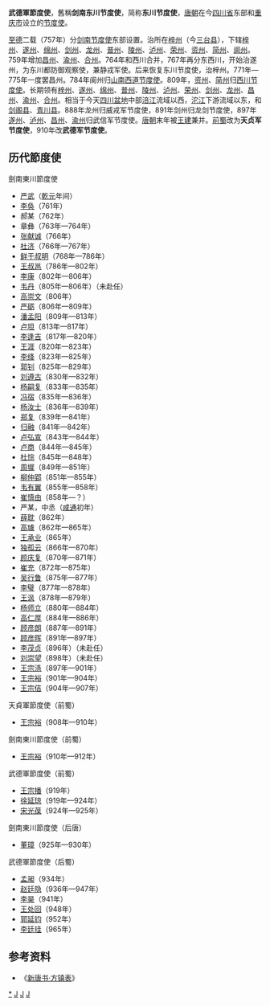 '''武德軍節度使'''，舊稱'''剑南东川节度使'''，简称'''东川节度使'''，[[唐朝|唐朝]]在今[[四川省|四川省]]东部和[[重庆市|重庆市]]设立的[[节度使|节度使]]。

[[至德_(唐朝)|至德]]二载（757年）分[[剑南节度使|剑南节度使]]东部设置。治所在[[梓州|梓州]]（今[[三台县|三台县]]），下辖[[梓州|梓州]]、[[遂州|遂州]]、[[绵州|绵州]]、[[剑州|剑州]]、[[龙州|龙州]]、[[普州|普州]]、[[陵州|陵州]]、[[泸州|泸州]]、[[荣州|荣州]]、[[资州|资州]]、[[简州|简州]]、[[阆州|阆州]]。759年增加[[昌州|昌州]]、[[渝州|渝州]]、[[合州|合州]]。764年和西川合并，767年再分东西川，开始治遂州，为东川都防御观察使，兼静戎军使。后来恢复东川节度使，治梓州。771年—775年一度罢昌州。784年阆州归[[山南西道节度使|山南西道节度使]]。809年，[[资州|资州]]、[[简州|简州]]归[[西川节度使|西川节度使]]。长期领有[[梓州|梓州]]、[[遂州|遂州]]、[[绵州|绵州]]、[[普州|普州]]、[[陵州|陵州]]、[[泸州|泸州]]、[[荣州|荣州]]、[[剑州|剑州]]、[[龙州|龙州]]、[[昌州|昌州]]、[[渝州|渝州]]、[[合州|合州]]。相当于今天[[四川盆地|四川盆地]]中部[[涪江|涪江]]流域以西，[[沱江|沱江]]下游流域以东，和[[剑阁县|剑阁县]]、[[青川县|青川县]]。888年龙州归威戎军节度使，891年剑州归龙剑节度使，897年[[遂州|遂州]]、[[泸州|泸州]]、[[昌州|昌州]]、[[渝州|渝州]]归武信军节度使。[[唐朝|唐朝]]末年被[[王建_(前蜀)|王建]]兼并。[[前蜀|前蜀]]改为'''天贞军节度使'''，910年改'''武德军节度使'''。

==历代節度使==
;劍南東川節度使
* [[严武_(唐朝)|严武]]（[[乾元_(唐朝)|乾元]]年间）
* [[李奂|李奂]]（761年）
* 郝某（762年）
* 章彝（763年—764年）
* [[张献诚|张献诚]]（766年）
* [[杜济|杜济]]（766年—767年）
* [[鲜于叔明|鲜于叔明]]（768年—786年）
* [[王叔邕|王叔邕]]（786年—802年）
* [[李康|李康]]（802年—806年）
* [[韦丹|韦丹]]（805年—806年）（未赴任）
* [[高崇文|高崇文]]（806年）
* [[严砺|严砺]]（806年—809年）
* [[潘孟阳|潘孟阳]]（809年—813年）
* [[卢坦|卢坦]]（813年—817年）
* [[李逢吉|李逢吉]]（817年—820年）
* [[王涯|王涯]]（820年—823年）
* [[李绛|李绛]]（823年—825年）
* [[郭钊|郭钊]]（825年—829年）
* [[刘遵古|刘遵古]]（830年—832年）
* [[杨嗣复|杨嗣复]]（833年—835年）
* [[冯宿|冯宿]]（835年—836年）
* [[杨汝士|杨汝士]]（836年—839年）
* [[郑复|郑复]]（839年—841年）
* [[归融|归融]]（841年—842年）
* [[卢弘宣|卢弘宣]]（843年—844年）
* [[卢商|卢商]]（844年—845年）
* [[杜悰|杜悰]]（845年—848年）
* [[周墀|周墀]]（849年—851年）
* [[柳仲郢|柳仲郢]]（851年—855年）
* [[韦有翼|韦有翼]]（855年—858年）
* [[崔慎由|崔慎由]]（858年—？）
* 严某，中丞（[[咸通|咸通]]初年）
* [[薛耽|薛耽]]（862年）
* [[高璩|高璩]]（862年—865年）
* [[王承业|王承业]]（865年）
* [[独孤云|独孤云]]（866年—870年）
* [[颜庆复|颜庆复]]（870年—871年）
* [[崔充|崔充]]（872年—875年）
* [[吴行鲁|吴行鲁]]（875年—877年）
* [[李璧|李璧]]（877年—878年）
* [[王沨|王沨]]（878年—879年）
* [[杨师立|杨师立]]（880年—884年）
* [[高仁厚|高仁厚]]（884年—886年）
* [[顾彦朗|顾彦朗]]（887年—891年）
* [[顾彦晖|顾彦晖]]（891年—897年）
* [[李茂贞|李茂贞]]（896年）（未赴任）
* [[刘崇望|刘崇望]]（898年）（未赴任）
* [[王宗涤|王宗涤]]（897年—901年）
* [[王宗裕|王宗裕]]（901年—904年）
* [[王宗佶|王宗佶]]（904年—907年）
;天貞軍節度使（前蜀）
* [[王宗裕|王宗裕]]（908年—910年）
;劍南東川節度使（前蜀）
* [[王宗裕|王宗裕]]（910年—912年）
;武德軍節度使（前蜀）
* [[王宗播|王宗播]]（919年）
* [[徐延琼|徐延琼]]（919年—924年）
* [[宋光葆|宋光葆]]（924年—925年）
;劍南東川節度使（后唐）
* [[董璋|董璋]]（925年—930年）
;武德軍節度使（后蜀）
* [[孟昶|孟昶]]（934年）
* [[赵廷隐|赵廷隐]]（936年—947年）
* [[李昊_(五代)|李昊]]（941年）
* [[王处回|王处回]]（948年）
* [[郭延钧|郭延钧]]（952年）
* [[李廷珪|李廷珪]]（965年）

==参考资料==
*《[[s:新唐書/卷064|新唐书·方镇表]]》
{{唐朝藩镇节度使}}
{{五代十國藩鎮節度使}}

[[category:东川节度使|*]]
[[category:唐朝官制|J]]
[[category:四川历史|J]]
[[category:重庆历史|J]]